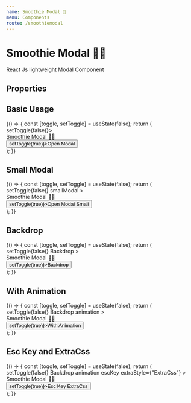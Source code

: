 ```yaml
---
name: Smoothie Modal 🦄
menu: Components
route: /smoothiemodal
---
```



# Smoothie Modal 🦄🦄

React Js lightweight Modal Component

## Properties

<Props of={Smoothie} />

## Basic Usage

<Playground>
  {() => {
    const [toggle, setToggle] = useState(false);
    return (
      <div style={{ margin: "30px" }}>
        <SmoothieModal isShow={toggle} handleClose={() => setToggle(false)}>
          <div style={{ marginTop: "50px", textAlign: "center" }}>
            Smoothie Modal 🦄🦄
          </div>
        </SmoothieModal>
        <Button onClick={() => setToggle(true)}>Open Modal</Button>
      </div>
    );
  }}
</Playground>

## Small Modal

<Playground>
  {() => {
    const [toggle, setToggle] = useState(false);
    return (
      <div style={{ margin: "30px" }}>
        <SmoothieModal
          isShow={toggle}
          handleClose={() => setToggle(false)}
          smallModal
        >
          <div style={{ marginTop: "50px", textAlign: "center" }}>
            Smoothie Modal 🦄🦄
          </div>
        </SmoothieModal>
        <Button onClick={() => setToggle(true)}>Open Modal Small</Button>
      </div>
    );
  }}
</Playground>

## Backdrop

<Playground>
  {() => {
    const [toggle, setToggle] = useState(false);
    return (
      <div style={{ margin: "30px" }}>
        <SmoothieModal
          isShow={toggle}
          handleClose={() => setToggle(false)}
          Backdrop
        >
          <div style={{ marginTop: "50px", textAlign: "center" }}>
            Smoothie Modal 🦄🦄
          </div>
        </SmoothieModal>
        <Button onClick={() => setToggle(true)}>Backdrop</Button>
      </div>
    );
  }}
</Playground>

## With Animation

<Playground>
  {() => {
    const [toggle, setToggle] = useState(false);
    return (
      <div style={{ margin: "30px" }}>
        <SmoothieModal
          isShow={toggle}
          handleClose={() => setToggle(false)}
          Backdrop
          animation
        >
          <div style={{ marginTop: "50px", textAlign: "center" }}>
            Smoothie Modal 🦄🦄
          </div>
        </SmoothieModal>
        <Button onClick={() => setToggle(true)}>With Animation</Button>
      </div>
    );
  }}
</Playground>

## Esc Key and ExtraCss

<Playground>
  {() => {
    const [toggle, setToggle] = useState(false);
    return (
      <div style={{ margin: "30px" }}>
        <SmoothieModal
          isShow={toggle}
          handleClose={() => setToggle(false)}
          Backdrop
          animation
          escKey
          extraStyle={"ExtraCss"}
        >
          <div style={{ marginTop: "50px", textAlign: "center" }}>
            Smoothie Modal 🦄🦄
          </div>
        </SmoothieModal>
        <Button onClick={() => setToggle(true)}>Esc Key ExtraCss</Button>
      </div>
    );
  }}
</Playground>
